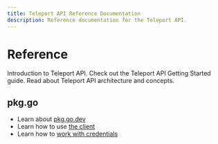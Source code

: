```yaml
---
title: Teleport API Reference Documentation
description: Reference documentation for the Teleport API.
---
```


# Reference

<TileSet>
  <Tile icon="list" title="Teleport API Introduction" href="./api/introduction.mdx">
    Introduction to Teleport API.
  </Tile>
  <Tile icon="list" title="Getting Started" href="./api/getting-started.mdx">
    Check out the Teleport API Getting Started guide.
  </Tile>
  <Tile icon="list" title="API Architecture" href="./api/architecture.mdx">
    Read about Teleport API architecture and concepts.
  </Tile>
</TileSet>

## pkg.go

- Learn about [pkg.go.dev](https://pkg.go.dev/github.com/gravitational/teleport/api/client)
- Learn how to use [the client](https://pkg.go.dev/github.com/gravitational/teleport/api/client#Client)
- Learn how to [work with credentials](https://pkg.go.dev/github.com/gravitational/teleport/api/client#Credentials)